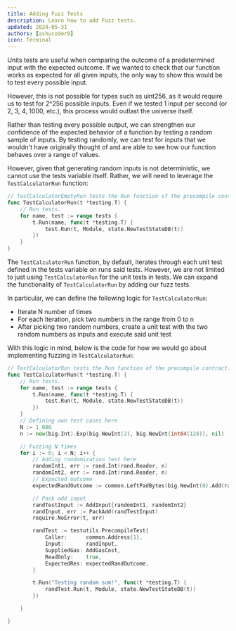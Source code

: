 ```yaml
---
title: Adding Fuzz Tests
description: Learn how to add Fuzz tests.
updated: 2024-05-31
authors: [ashucoder9]
icon: Terminal
---
```


Units tests are useful when comparing the outcome of a predetermined input with the expected outcome. If we wanted to check that our function works as expected for all given inputs, the only way to show this would be to test every possible input.

However, this is not possible for types such as uint256, as it would require us to test for 2^256 possible inputs. Even if we tested 1 input per second (or 2, 3, 4, 1000, etc.), this process would outlast the universe itself.

Rather than testing every possible output, we can strengthen our confidence of the expected behavior of a function by testing a random sample of inputs. By testing randomly, we can test for inputs that we wouldn't have originally thought of and are able to see how our function behaves over a range of values.

However, given that generating random inputs is not deterministic, we cannot use the tests variable itself. Rather, we will need to leverage the `TestCalculatorRun` function:

```go
// TestCalculatorEmptyRun tests the Run function of the precompile contract.
func TestCalculatorRun(t *testing.T) {
    // Run tests.
    for name, test := range tests {
        t.Run(name, func(t *testing.T) {
            test.Run(t, Module, state.NewTestStateDB(t))
        })
    }
}
```

The `TestCalculatorRun` function, by default, iterates through each unit test defined in the tests variable on runs said tests. However, we are not limited to just using `TestCalculatorRun` for the unit tests in tests. We can expand the functionality of `TestCalculatorRun` by adding our fuzz tests.

In particular, we can define the following logic for `TestCalculatorRun`:

- Iterate N number of times
- For each iteration, pick two numbers in the range from 0 to n
- After picking two random numbers, create a unit test with the two random numbers as inputs and execute said unit test

With this logic in mind, below is the code for how we would go about implementing fuzzing in `TestCalculatorRun`:

```go
// TestCalculatorRun tests the Run function of the precompile contract.
func TestCalculatorRun(t *testing.T) {
    // Run tests.
    for name, test := range tests {
        t.Run(name, func(t *testing.T) {
            test.Run(t, Module, state.NewTestStateDB(t))
        })
    }
    // Defining own test cases here
    N := 1_000
    n := new(big.Int).Exp(big.NewInt(2), big.NewInt(int64(128)), nil)

    // Fuzzing N times
    for i := 0; i < N; i++ {
        // Adding randomization test here
        randomInt1, err := rand.Int(rand.Reader, n)
        randomInt2, err := rand.Int(rand.Reader, n)
        // Expected outcome
        expectedRandOutcome := common.LeftPadBytes(big.NewInt(0).Add(randomInt1, randomInt2).Bytes(), common.HashLength)

        // Pack add input
        randTestInput := AddInput{randomInt1, randomInt2}
        randInput, err := PackAdd(randTestInput)
        require.NoError(t, err)

        randTest := testutils.PrecompileTest{
            Caller:      common.Address{1},
            Input:       randInput,
            SuppliedGas: AddGasCost,
            ReadOnly:    true,
            ExpectedRes: expectedRandOutcome,
        }

        t.Run("Testing random sum!", func(t *testing.T) {
            randTest.Run(t, Module, state.NewTestStateDB(t))
        })

    }

}
```
